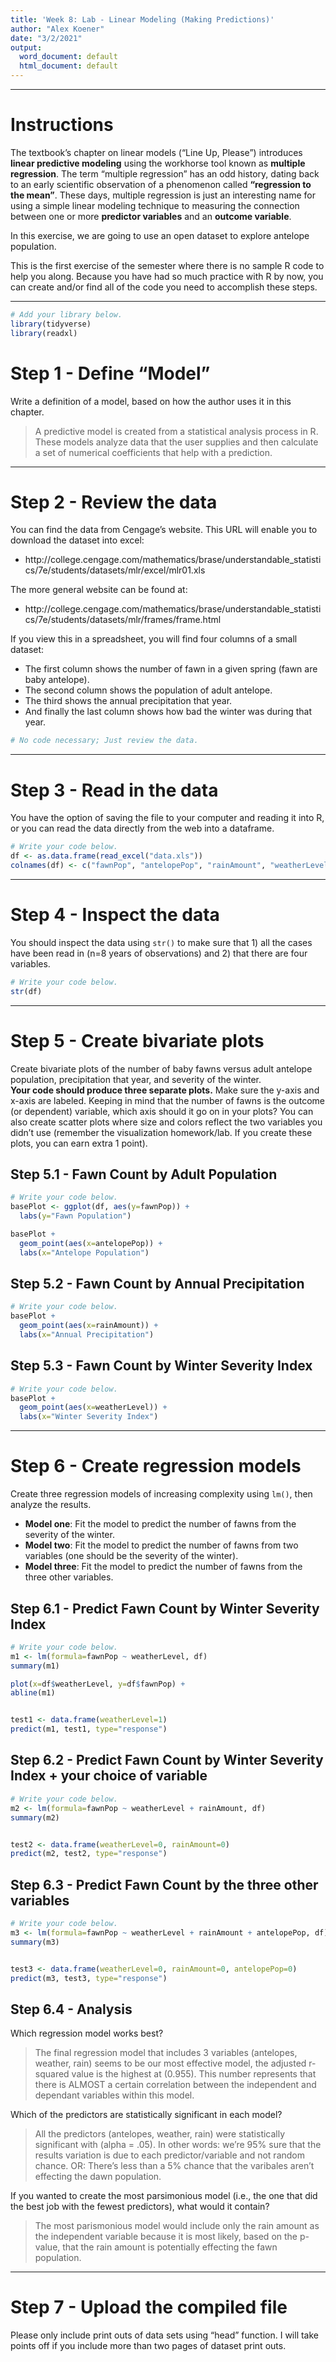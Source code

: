 ```yaml
---
title: 'Week 8: Lab - Linear Modeling (Making Predictions)'
author: "Alex Koener"
date: "3/2/2021"
output:
  word_document: default
  html_document: default
---
```


---

# Instructions
The textbook’s chapter on linear models (“Line Up, Please”) introduces 
**linear predictive modeling** using the workhorse tool known as 
**multiple regression**. The term “multiple regression” has an odd history, 
dating back to an early scientific observation of a phenomenon called 
**“regression to the mean”**. These days, multiple regression is just an 
interesting name for using a simple linear modeling technique to measuring the 
connection between one or more **predictor variables** and an **outcome variable**. 

In this exercise, we are going to use an open dataset to explore antelope population.

This is the first exercise of the semester where there is no sample R code to 
help you along. Because you have had so much practice with R by now, you can 
create and/or find all of the code you need to accomplish these steps.

---

```r
# Add your library below.
library(tidyverse)
library(readxl)
```


# Step 1 - Define "Model"
Write a definition of a model, based on how the author uses it in this chapter.

> A predictive model is created from a statistical analysis process in R. These models analyze data that the user supplies and then calculate a set of numerical coefficients that help with a prediction.


---


# Step 2 - Review the data 
You can find the data from Cengage's website. 
This URL will enable you to download the dataset into excel: 

* http://college.cengage.com/mathematics/brase/understandable_statistics/7e/students/datasets/mlr/excel/mlr01.xls

The more general website can be found at:

* http://college.cengage.com/mathematics/brase/understandable_statistics/7e/students/datasets/mlr/frames/frame.html

If you view this in a spreadsheet, you will find four columns of a small dataset:

* The first column shows the number of fawn in a given spring (fawn are baby antelope). 
* The second column shows the population of adult antelope.
* The third shows the annual precipitation that year. 
* And finally the last column shows how bad the winter was during that year.

```r
# No code necessary; Just review the data.
```


---


# Step 3 - Read in the data
You have the option of saving the file to your computer and reading it into R, 
or you can read the data directly from the web into a dataframe.

```r
# Write your code below.
df <- as.data.frame(read_excel("data.xls"))
colnames(df) <- c("fawnPop", "antelopePop", "rainAmount", "weatherLevel")
```


---


# Step 4 - Inspect the data
You should inspect the data using `str()` to make sure that 1) all the cases have
been read in (n=8 years of observations) and 2) that there are four variables.

```r
# Write your code below.
str(df)
```


---


# Step 5 - Create bivariate plots
Create bivariate plots of the number of baby fawns versus adult antelope population,
precipitation that year, and severity of the winter.  
**Your code should produce three separate plots.** Make sure the y-axis and x-axis are labeled. 
Keeping in mind that the number of fawns is the outcome (or dependent) variable, 
which axis should it go on in your plots? You can also create scatter plots where 
size and colors reflect the two variables you didn't use 
(remember the visualization homework/lab. If you create these plots, you can earn extra 1 point).

## Step 5.1 - Fawn Count by Adult Population
```r
# Write your code below.
basePlot <- ggplot(df, aes(y=fawnPop)) +
  labs(y="Fawn Population")

basePlot + 
  geom_point(aes(x=antelopePop)) +
  labs(x="Antelope Population")
```

## Step 5.2 - Fawn Count by Annual Precipitation
```r
# Write your code below.
basePlot + 
  geom_point(aes(x=rainAmount)) +
  labs(x="Annual Precipitation")
```

## Step 5.3 - Fawn Count by Winter Severity Index
```r
# Write your code below.
basePlot + 
  geom_point(aes(x=weatherLevel)) +
  labs(x="Winter Severity Index")
```


---


# Step 6 - Create regression models 
Create three regression models of increasing complexity using `lm()`, then
analyze the results.

* **Model one**: Fit the model to predict the number of fawns from the severity of the winter.
* **Model two**: Fit the model to predict the number of fawns from two variables
(one should be the severity of the winter).
* **Model three**: Fit the model to predict the number of fawns from the three other variables.  

## Step 6.1 - Predict Fawn Count by Winter Severity Index
```r
# Write your code below.
m1 <- lm(formula=fawnPop ~ weatherLevel, df)
summary(m1)

plot(x=df$weatherLevel, y=df$fawnPop) +
abline(m1)


test1 <- data.frame(weatherLevel=1)
predict(m1, test1, type="response")
```

## Step 6.2 - Predict Fawn Count by Winter Severity Index + your choice of variable
```r
# Write your code below.
m2 <- lm(formula=fawnPop ~ weatherLevel + rainAmount, df)
summary(m2)


test2 <- data.frame(weatherLevel=0, rainAmount=0)
predict(m2, test2, type="response")
```

## Step 6.3 - Predict Fawn Count by the three other variables
```r
# Write your code below.
m3 <- lm(formula=fawnPop ~ weatherLevel + rainAmount + antelopePop, df)
summary(m3)


test3 <- data.frame(weatherLevel=0, rainAmount=0, antelopePop=0)
predict(m3, test3, type="response")
```

## Step 6.4 - Analysis

Which regression model works best?

> The final regression model that includes 3 variables (antelopes, weather, rain) seems to be our most effective model, the adjusted r-squared value is the highest at (0.955). This number represents that there is ALMOST a certain correlation between the independent and dependant variables within this model.


Which of the predictors are statistically significant in each model?

> All the predictors (antelopes, weather, rain) were statistically significant with (alpha = .05).
> In other words: we're 95% sure that the results variation is due to each predictor/variable and not random chance.
> OR: There's less than a 5% chance that the varibales aren't effecting the dawn population.


If you wanted to create the most parsimonious model 
(i.e., the one that did the best job with the fewest predictors), 
what would it contain?

> The most parismonious model would include only the rain amount as the independent variable because it is most likely, based on the p-value, that the rain amount is potentially effecting the fawn population.


---


# Step 7 - Upload the compiled file
Please only include print outs of data sets using "head" function. 
I will take points off if you include more than two pages of dataset print outs.
